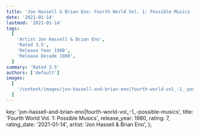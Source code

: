 ```yaml
---
title: 'Jon Hassell & Brian Eno: Fourth World Vol. 1: Possible Musics (1980)'
date: '2021-01-14'
lastmod: '2021-01-14'
tags:
  [
    'Artist Jon Hassell & Brian Eno',
    'Rated 3.5',
    'Release Year 1980',
    'Release Decade 1980',
  ]
summary: 'Rated 3.5'
authors: ['default']
images:
  [
    '/content/images/jon-hassell-and-brian-eno|fourth-world-vol_-1_-possible-musics.jpg',
  ]
---
```


  key: 'jon-hassell-and-brian-eno|fourth-world-vol_-1_-possible-musics',
  title: 'Fourth World Vol. 1: Possible Musics',
  release_year: 1980,
  rating: 7,
  rating_date: '2021-01-14',
  artist: 'Jon Hassell & Brian Eno',
};

<MusicRating data={data} />
